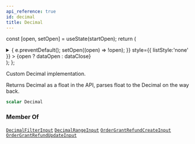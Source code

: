 ```yaml
---
api_reference: true
id: decimal
title: Decimal
---
```






const [open, setOpen] = useState(startOpen);
return (
<details {...(open ? { open: true } : {})} className="details" style={{ border:'none', boxShadow:'none', background:'var(--ifm-background-color)' }}>
<summary
onClick={(e) => {
e.preventDefault();
setOpen((open) => !open);
}}
style={{ listStyle:'none' }} >
{open ? dataOpen : dataClose}
</summary>
{open && children}
</details>
);
};

Custom Decimal implementation.

Returns Decimal as a float in the API,
parses float to the Decimal on the way back.

```graphql
scalar Decimal
```

### Member Of

[`DecimalFilterInput`](../../../api-reference/miscellaneous/inputs/decimal-filter-input.mdx) <Badge class="badge badge--secondary" text="input"/><Bullet />[`DecimalRangeInput`](../../../api-reference/miscellaneous/inputs/decimal-range-input.mdx) <Badge class="badge badge--secondary" text="input"/><Bullet />[`OrderGrantRefundCreateInput`](../../../api-reference/orders/inputs/order-grant-refund-create-input.mdx) <Badge class="badge badge--secondary" text="input"/><Bullet />[`OrderGrantRefundUpdateInput`](../../../api-reference/orders/inputs/order-grant-refund-update-input.mdx) <Badge class="badge badge--secondary" text="input"/>
